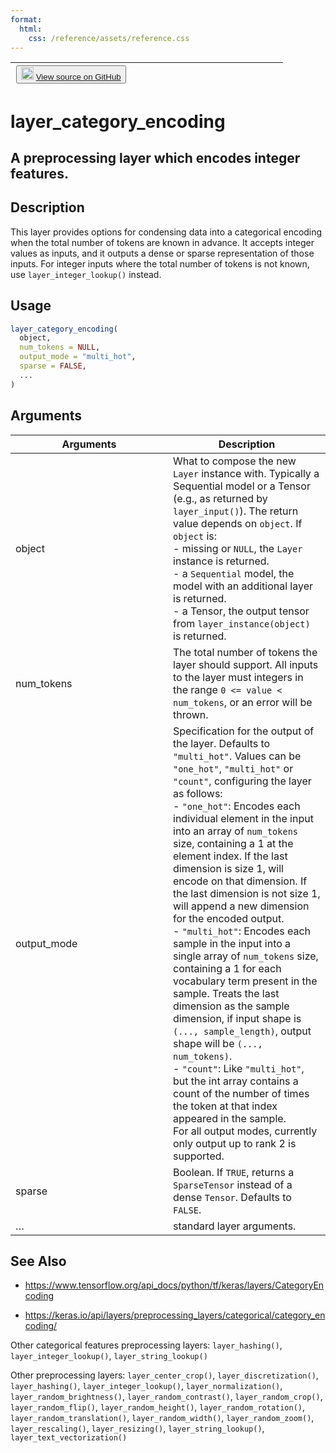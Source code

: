 ```yaml
---
format:
  html:
    css: /reference/assets/reference.css
---
```


| <button class="button"> ![](/reference/assets/GitHub-Mark-32px.png){width="20"} [View source on GitHub](https://github.com/rstudio/keras//blob/main/R/layers-preprocessing.R#L686) </button> |
|:------------------------------:|:--------------------------------------:|

# layer_category_encoding

## A preprocessing layer which encodes integer features.

## Description
This layer provides options for condensing data into a categorical encoding when the total number of tokens are known in advance. It accepts integer values as inputs, and it outputs a dense or sparse representation of those inputs. For integer inputs where the total number of tokens is not known, use `layer_integer_lookup()` instead. 


## Usage
```r
layer_category_encoding( 
  object, 
  num_tokens = NULL, 
  output_mode = "multi_hot", 
  sparse = FALSE, 
  ... 
) 
```

## Arguments
|Arguments|Description|
|---|---|
| object | What to compose the new `Layer` instance with. Typically a Sequential model or a Tensor (e.g., as returned by `layer_input()`). The return value depends on `object`. If `object` is: <br>- missing or `NULL`, the `Layer` instance is returned. <br>- a `Sequential` model, the model with an additional layer is returned. <br>- a Tensor, the output tensor from `layer_instance(object)` is returned.  |
| num_tokens | The total number of tokens the layer should support. All inputs to the layer must integers in the range `0 <= value < num_tokens`, or an error will be thrown. |
| output_mode | Specification for the output of the layer. Defaults to `"multi_hot"`. Values can be `"one_hot"`, `"multi_hot"` or `"count"`, configuring the layer as follows: <br>- `"one_hot"`: Encodes each individual element in the input into an array of `num_tokens` size, containing a 1 at the element index. If the last dimension is size 1, will encode on that dimension. If the last dimension is not size 1, will append a new dimension for the encoded output. <br>- `"multi_hot"`: Encodes each sample in the input into a single array of `num_tokens` size, containing a 1 for each vocabulary term present in the sample. Treats the last dimension as the sample dimension, if input shape is `(..., sample_length)`, output shape will be `(..., num_tokens)`. <br>- `"count"`: Like `"multi_hot"`, but the int array contains a count of the number of times the token at that index appeared in the sample. <br>For all output modes, currently only output up to rank 2 is supported. |
| sparse | Boolean. If `TRUE`, returns a `SparseTensor` instead of a dense `Tensor`. Defaults to `FALSE`. |
| ... | standard layer arguments. |






## See Also

- [https://www.tensorflow.org/api_docs/python/tf/keras/layers/CategoryEncoding](https://www.tensorflow.org/api_docs/python/tf/keras/layers/CategoryEncoding)

- [https://keras.io/api/layers/preprocessing_layers/categorical/category_encoding/](https://keras.io/api/layers/preprocessing_layers/categorical/category_encoding/)

Other categorical features preprocessing layers:  `layer_hashing()`, `layer_integer_lookup()`, `layer_string_lookup()`

Other preprocessing layers:  `layer_center_crop()`, `layer_discretization()`, `layer_hashing()`, `layer_integer_lookup()`, `layer_normalization()`, `layer_random_brightness()`, `layer_random_contrast()`, `layer_random_crop()`, `layer_random_flip()`, `layer_random_height()`, `layer_random_rotation()`, `layer_random_translation()`, `layer_random_width()`, `layer_random_zoom()`, `layer_rescaling()`, `layer_resizing()`, `layer_string_lookup()`, `layer_text_vectorization()`


